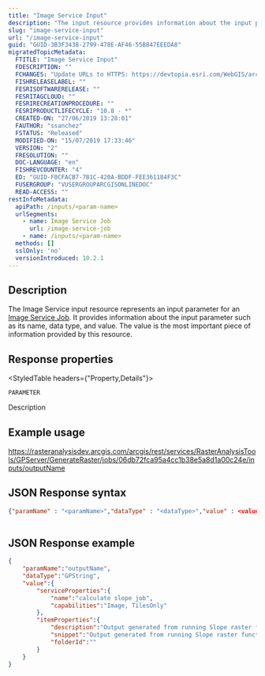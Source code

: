 ```yaml
---
title: "Image Service Input"
description: "The input resource provides information about the input parameter, such as its name, data type, and value."
slug: "image-service-input"
url: "/image-service-input"
guid: "GUID-3B3F3438-2799-478E-AF46-55B847EEEDA8"
migratedTopicMetadata:
  FTITLE: "Image Service Input"
  FDESCRIPTION: ""
  FCHANGES: "Update URLs to HTTPS: https://devtopia.esri.com/WebGIS/arcgis-rest-api-documentation/issues/181"
  FISHRELEASELABEL: ""
  FESRISOFTWARERELEASE: ""
  FESRITAGCLOUD: ""
  FESRIRECREATIONPROCEDURE: ""
  FESRIPRODUCTLIFECYCLE: "10.8 - *"
  CREATED-ON: "27/06/2019 13:28:01"
  FAUTHOR: "ssanchez"
  FSTATUS: "Released"
  MODIFIED-ON: "15/07/2019 17:33:46"
  VERSION: "2"
  FRESOLUTION: ""
  DOC-LANGUAGE: "en"
  FISHREVCOUNTER: "4"
  ED: "GUID-F0CFACB7-7B1C-420A-BDDF-FEE361184F3C"
  FUSERGROUP: "VUSERGROUPARCGISONLINEDOC"
  READ-ACCESS: ""
restInfoMetadata:
  apiPath: /inputs/<param-name>
  urlSegments:
    - name: Image Service Job
      url: /image-service-job
    - name: /inputs/<param-name>
  methods: []
  sslOnly: 'no'
  versionIntroduced: 10.2.1
---
```


## Description

The Image Service input resource represents an input parameter for an [Image Service Job](/image-service-job). It provides information about the input parameter such as its name, data type, and value. The value is the most important piece of information provided by this resource.

## Response properties

<StyledTable headers={"Property,Details"}>

<StyledTableRow>

<StyledTableCell cellStyle="markdown">

`PARAMETER` 

</StyledTableCell>

<StyledTableCell cellStyle="markdown">

Description

</StyledTableCell>

</StyledTableRow>

</StyledTable>

## Example usage

https://rasteranalysisdev.arcgis.com/arcgis/rest/services/RasterAnalysisTools/GPServer/GenerateRaster/jobs/06db72fca95a4cc1b38e5a8d1a00c24e/inputs/outputName

## JSON Response syntax

```json
{"paramName" : "<paramName>","dataType" : "<dataType>","value" : <valueLiteralOrObject>}
          
```

 

## JSON Response example

```json
{
    "paramName":"outputName",
    "dataType":"GPString",
    "value":{
        "serviceProperties":{
            "name":"calculate slope job",
            "capabilities":"Image, TilesOnly"
        },
        "itemProperties":{
            "description":"Output generated from running Slope raster function",
            "snippet":"Output generated from running Slope raster function",
            "folderId":""
        }
    }
}
```

 
